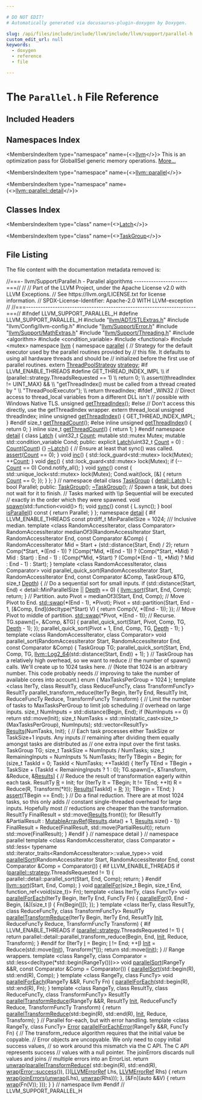 ```yaml
---

# DO NOT EDIT!
# Automatically generated via docusaurus-plugin-doxygen by Doxygen.

slug: /api/files/include/include/llvm/include/llvm/support/parallel-h
custom_edit_url: null
keywords:
  - doxygen
  - reference
  - file

---
```





# The `Parallel.h` File Reference

<DoxygenPage pluginConfig={pluginConfig}>



## Included Headers

<IncludesList>
<IncludesListItem
  filePath="llvm/ADT/STLExtras.h"
  permalink="/docs/api/files/include/include/llvm/include/llvm/adt/stlextras-h"
  isLocal="true" />
<IncludesListItem
  filePath="llvm/Config/llvm-config.h"
  permalink=""
  isLocal="true" />
<IncludesListItem
  filePath="llvm/Support/Error.h"
  permalink="/docs/api/files/include/include/llvm/include/llvm/support/error-h"
  isLocal="true" />
<IncludesListItem
  filePath="llvm/Support/MathExtras.h"
  permalink="/docs/api/files/include/include/llvm/include/llvm/support/mathextras-h"
  isLocal="true" />
<IncludesListItem
  filePath="llvm/Support/Threading.h"
  permalink="/docs/api/files/include/include/llvm/include/llvm/support/threading-h"
  isLocal="true" />
<IncludesListItem
  filePath="algorithm"
  permalink=""
  isLocal="false" />
<IncludesListItem
  filePath="condition_variable"
  permalink=""
  isLocal="false" />
<IncludesListItem
  filePath="functional"
  permalink=""
  isLocal="false" />
<IncludesListItem
  filePath="mutex"
  permalink=""
  isLocal="false" />
</IncludesList>

## Namespaces Index

<MembersIndex>

<MembersIndexItem
  type="namespace"
  name={<><a href="/docs/api/namespaces/llvm">llvm</a></>}>
This is an optimization pass for GlobalISel generic memory operations. <a href="/docs/api/namespaces/llvm/#details">More...</a>
</MembersIndexItem>

<MembersIndexItem
  type="namespace"
  name={<><a href="/docs/api/namespaces/llvm/parallel">llvm::parallel</a></>}>
</MembersIndexItem>

<MembersIndexItem
  type="namespace"
  name={<><a href="/docs/api/namespaces/llvm/parallel/detail">llvm::parallel::detail</a></>}>
</MembersIndexItem>

</MembersIndex>

## Classes Index

<MembersIndex>

<MembersIndexItem
  type="class"
  name={<><a href="/docs/api/classes/llvm/parallel/detail/latch">Latch</a></>}>
</MembersIndexItem>

<MembersIndexItem
  type="class"
  name={<><a href="/docs/api/classes/llvm/parallel/taskgroup">TaskGroup</a></>}>
</MembersIndexItem>

</MembersIndex>


## File Listing

The file content with the documentation metadata removed is:

<ProgramListing>

<Link id="l00001" /><CodeLine lineNumber="1"><Highlight kind="comment">//===- llvm/Support/Parallel.h - Parallel algorithms ----------------------===//</Highlight><Highlight kind="normal"></Highlight></CodeLine>
<Link id="l00002" /><CodeLine lineNumber="2"><Highlight kind="normal"></Highlight><Highlight kind="comment">//</Highlight><Highlight kind="normal"></Highlight></CodeLine>
<Link id="l00003" /><CodeLine lineNumber="3"><Highlight kind="normal"></Highlight><Highlight kind="comment">// Part of the LLVM Project, under the Apache License v2.0 with LLVM Exceptions.</Highlight><Highlight kind="normal"></Highlight></CodeLine>
<Link id="l00004" /><CodeLine lineNumber="4"><Highlight kind="normal"></Highlight><Highlight kind="comment">// See https://llvm.org/LICENSE.txt for license information.</Highlight><Highlight kind="normal"></Highlight></CodeLine>
<Link id="l00005" /><CodeLine lineNumber="5"><Highlight kind="normal"></Highlight><Highlight kind="comment">// SPDX-License-Identifier: Apache-2.0 WITH LLVM-exception</Highlight><Highlight kind="normal"></Highlight></CodeLine>
<Link id="l00006" /><CodeLine lineNumber="6"><Highlight kind="normal"></Highlight><Highlight kind="comment">//</Highlight><Highlight kind="normal"></Highlight></CodeLine>
<Link id="l00007" /><CodeLine lineNumber="7"><Highlight kind="normal"></Highlight><Highlight kind="comment">//===----------------------------------------------------------------------===//</Highlight><Highlight kind="normal"></Highlight></CodeLine>
<Link id="l00008" /><CodeLine lineNumber="8"><Highlight kind="normal"></Highlight></CodeLine>
<Link id="l00009" /><CodeLine lineNumber="9"><Highlight kind="normal"></Highlight><Highlight kind="preprocessor">#ifndef LLVM&#95;SUPPORT&#95;PARALLEL&#95;H</Highlight><Highlight kind="normal"></Highlight></CodeLine>
<Link id="l00010" /><CodeLine lineNumber="10"><Highlight kind="normal"></Highlight><Highlight kind="preprocessor">#define LLVM&#95;SUPPORT&#95;PARALLEL&#95;H</Highlight><Highlight kind="normal"></Highlight></CodeLine>
<Link id="l00011" /><CodeLine lineNumber="11"><Highlight kind="normal"></Highlight></CodeLine>
<Link id="l00012" /><CodeLine lineNumber="12"><Highlight kind="normal"></Highlight><Highlight kind="preprocessor">#include &quot;<a href="/docs/api/files/include/include/llvm/include/llvm/adt/stlextras-h">llvm/ADT/STLExtras.h</a>&quot;</Highlight><Highlight kind="normal"></Highlight></CodeLine>
<Link id="l00013" /><CodeLine lineNumber="13"><Highlight kind="normal"></Highlight><Highlight kind="preprocessor">#include &quot;llvm/Config/llvm-config.h&quot;</Highlight><Highlight kind="normal"></Highlight></CodeLine>
<Link id="l00014" /><CodeLine lineNumber="14"><Highlight kind="normal"></Highlight><Highlight kind="preprocessor">#include &quot;<a href="/docs/api/files/include/include/llvm/include/llvm/support/error-h">llvm/Support/Error.h</a>&quot;</Highlight><Highlight kind="normal"></Highlight></CodeLine>
<Link id="l00015" /><CodeLine lineNumber="15"><Highlight kind="normal"></Highlight><Highlight kind="preprocessor">#include &quot;<a href="/docs/api/files/include/include/llvm/include/llvm/support/mathextras-h">llvm/Support/MathExtras.h</a>&quot;</Highlight><Highlight kind="normal"></Highlight></CodeLine>
<Link id="l00016" /><CodeLine lineNumber="16"><Highlight kind="normal"></Highlight><Highlight kind="preprocessor">#include &quot;<a href="/docs/api/files/include/include/llvm/include/llvm/support/threading-h">llvm/Support/Threading.h</a>&quot;</Highlight><Highlight kind="normal"></Highlight></CodeLine>
<Link id="l00017" /><CodeLine lineNumber="17"><Highlight kind="normal"></Highlight></CodeLine>
<Link id="l00018" /><CodeLine lineNumber="18"><Highlight kind="normal"></Highlight><Highlight kind="preprocessor">#include &lt;algorithm&gt;</Highlight><Highlight kind="normal"></Highlight></CodeLine>
<Link id="l00019" /><CodeLine lineNumber="19"><Highlight kind="normal"></Highlight><Highlight kind="preprocessor">#include &lt;condition&#95;variable&gt;</Highlight><Highlight kind="normal"></Highlight></CodeLine>
<Link id="l00020" /><CodeLine lineNumber="20"><Highlight kind="normal"></Highlight><Highlight kind="preprocessor">#include &lt;functional&gt;</Highlight><Highlight kind="normal"></Highlight></CodeLine>
<Link id="l00021" /><CodeLine lineNumber="21"><Highlight kind="normal"></Highlight><Highlight kind="preprocessor">#include &lt;mutex&gt;</Highlight><Highlight kind="normal"></Highlight></CodeLine>
<Link id="l00022" /><CodeLine lineNumber="22"><Highlight kind="normal"></Highlight></CodeLine>
<Link id="l00023" /><CodeLine lineNumber="23"><Highlight kind="normal"></Highlight><Highlight kind="keyword">namespace </Highlight><Highlight kind="normal"><a href="/docs/api/namespaces/llvm">llvm</a> &#123;</Highlight></CodeLine>
<Link id="l00024" /><CodeLine lineNumber="24"><Highlight kind="normal"></Highlight></CodeLine>
<Link id="l00025" /><CodeLine lineNumber="25" lineLink="/docs/api/namespaces/llvm/parallel"><Highlight kind="normal"></Highlight><Highlight kind="keyword">namespace </Highlight><Highlight kind="normal"><a href="/docs/api/namespaces/llvm/dwarf-linker/parallel">parallel</a> &#123;</Highlight></CodeLine>
<Link id="l00026" /><CodeLine lineNumber="26"><Highlight kind="normal"></Highlight></CodeLine>
<Link id="l00027" /><CodeLine lineNumber="27"><Highlight kind="normal"></Highlight><Highlight kind="comment">// Strategy for the default executor used by the parallel routines provided by</Highlight><Highlight kind="normal"></Highlight></CodeLine>
<Link id="l00028" /><CodeLine lineNumber="28"><Highlight kind="normal"></Highlight><Highlight kind="comment">// this file. It defaults to using all hardware threads and should be</Highlight><Highlight kind="normal"></Highlight></CodeLine>
<Link id="l00029" /><CodeLine lineNumber="29"><Highlight kind="normal"></Highlight><Highlight kind="comment">// initialized before the first use of parallel routines.</Highlight><Highlight kind="normal"></Highlight></CodeLine>
<Link id="l00030" /><CodeLine lineNumber="30"><Highlight kind="normal"></Highlight><Highlight kind="keyword">extern</Highlight><Highlight kind="normal"> <a href="/docs/api/classes/llvm/threadpoolstrategy">ThreadPoolStrategy</a> <a href="/docs/api/namespaces/llvm/parallel/#a68f04a4e2c26fa6b9cd7517dced50729">strategy</a>;</Highlight></CodeLine>
<Link id="l00031" /><CodeLine lineNumber="31"><Highlight kind="normal"></Highlight></CodeLine>
<Link id="l00032" /><CodeLine lineNumber="32"><Highlight kind="normal"></Highlight><Highlight kind="preprocessor">#if LLVM&#95;ENABLE&#95;THREADS</Highlight><Highlight kind="normal"></Highlight></CodeLine>
<Link id="l00033" /><CodeLine lineNumber="33"><Highlight kind="normal"></Highlight><Highlight kind="preprocessor">#define GET&#95;THREAD&#95;INDEX&#95;IMPL                                                  \\</Highlight></CodeLine>
<Link id="l00034" /><CodeLine lineNumber="34"><Highlight kind="preprocessor">  if (parallel::strategy.ThreadsRequested == 1)                                \\</Highlight></CodeLine>
<Link id="l00035" /><CodeLine lineNumber="35"><Highlight kind="preprocessor">    return 0;                                                                  \\</Highlight></CodeLine>
<Link id="l00036" /><CodeLine lineNumber="36"><Highlight kind="preprocessor">  assert((threadIndex != UINT&#95;MAX) &amp;&amp;                                          \\</Highlight></CodeLine>
<Link id="l00037" /><CodeLine lineNumber="37"><Highlight kind="preprocessor">         &quot;getThreadIndex() must be called from a thread created by &quot;           \\</Highlight></CodeLine>
<Link id="l00038" /><CodeLine lineNumber="38"><Highlight kind="preprocessor">         &quot;ThreadPoolExecutor&quot;);                                                \\</Highlight></CodeLine>
<Link id="l00039" /><CodeLine lineNumber="39"><Highlight kind="preprocessor">  return threadIndex;</Highlight><Highlight kind="normal"></Highlight></CodeLine>
<Link id="l00040" /><CodeLine lineNumber="40"><Highlight kind="normal"></Highlight></CodeLine>
<Link id="l00041" /><CodeLine lineNumber="41"><Highlight kind="normal"></Highlight><Highlight kind="preprocessor">#ifdef &#95;WIN32</Highlight><Highlight kind="normal"></Highlight></CodeLine>
<Link id="l00042" /><CodeLine lineNumber="42"><Highlight kind="normal"></Highlight><Highlight kind="comment">// Direct access to thread&#95;local variables from a different DLL isn&#39;t</Highlight><Highlight kind="normal"></Highlight></CodeLine>
<Link id="l00043" /><CodeLine lineNumber="43"><Highlight kind="normal"></Highlight><Highlight kind="comment">// possible with Windows Native TLS.</Highlight><Highlight kind="normal"></Highlight></CodeLine>
<Link id="l00044" /><CodeLine lineNumber="44"><Highlight kind="normal"></Highlight><Highlight kind="keywordtype">unsigned</Highlight><Highlight kind="normal"> <a href="/docs/api/namespaces/llvm/parallel/#a83352bd1dc4147ad0f85ff0fefa57ac3">getThreadIndex</a>();</Highlight></CodeLine>
<Link id="l00045" /><CodeLine lineNumber="45"><Highlight kind="normal"></Highlight><Highlight kind="preprocessor">#else</Highlight><Highlight kind="normal"></Highlight></CodeLine>
<Link id="l00046" /><CodeLine lineNumber="46"><Highlight kind="normal"></Highlight><Highlight kind="comment">// Don&#39;t access this directly, use the getThreadIndex wrapper.</Highlight><Highlight kind="normal"></Highlight></CodeLine>
<Link id="l00047" /><CodeLine lineNumber="47"><Highlight kind="normal"></Highlight><Highlight kind="keyword">extern</Highlight><Highlight kind="normal"> </Highlight><Highlight kind="keyword">thread&#95;local</Highlight><Highlight kind="normal"> </Highlight><Highlight kind="keywordtype">unsigned</Highlight><Highlight kind="normal"> threadIndex;</Highlight></CodeLine>
<Link id="l00048" /><CodeLine lineNumber="48"><Highlight kind="normal"></Highlight></CodeLine>
<Link id="l00049" /><CodeLine lineNumber="49"><Highlight kind="normal"></Highlight><Highlight kind="keyword">inline</Highlight><Highlight kind="normal"> </Highlight><Highlight kind="keywordtype">unsigned</Highlight><Highlight kind="normal"> <a href="/docs/api/namespaces/llvm/parallel/#a83352bd1dc4147ad0f85ff0fefa57ac3">getThreadIndex</a>() &#123; GET&#95;THREAD&#95;INDEX&#95;IMPL; &#125;</Highlight></CodeLine>
<Link id="l00050" /><CodeLine lineNumber="50"><Highlight kind="normal"></Highlight><Highlight kind="preprocessor">#endif</Highlight><Highlight kind="normal"></Highlight></CodeLine>
<Link id="l00051" /><CodeLine lineNumber="51"><Highlight kind="normal"></Highlight></CodeLine>
<Link id="l00052" /><CodeLine lineNumber="52"><Highlight kind="normal"></Highlight><Highlight kind="keywordtype">size&#95;t</Highlight><Highlight kind="normal"> <a href="/docs/api/namespaces/llvm/parallel/#ac537a7c295510dfb54a3260e057c5c91">getThreadCount</a>();</Highlight></CodeLine>
<Link id="l00053" /><CodeLine lineNumber="53"><Highlight kind="normal"></Highlight><Highlight kind="preprocessor">#else</Highlight><Highlight kind="normal"></Highlight></CodeLine>
<Link id="l00054" /><CodeLine lineNumber="54" lineLink="/docs/api/namespaces/llvm/parallel/#a83352bd1dc4147ad0f85ff0fefa57ac3"><Highlight kind="normal"></Highlight><Highlight kind="keyword">inline</Highlight><Highlight kind="normal"> </Highlight><Highlight kind="keywordtype">unsigned</Highlight><Highlight kind="normal"> <a href="/docs/api/namespaces/llvm/parallel/#a83352bd1dc4147ad0f85ff0fefa57ac3">getThreadIndex</a>() &#123; </Highlight><Highlight kind="keywordflow">return</Highlight><Highlight kind="normal"> 0; &#125;</Highlight></CodeLine>
<Link id="l00055" /><CodeLine lineNumber="55" lineLink="/docs/api/namespaces/llvm/parallel/#ac537a7c295510dfb54a3260e057c5c91"><Highlight kind="normal"></Highlight><Highlight kind="keyword">inline</Highlight><Highlight kind="normal"> </Highlight><Highlight kind="keywordtype">size&#95;t</Highlight><Highlight kind="normal"> <a href="/docs/api/namespaces/llvm/parallel/#ac537a7c295510dfb54a3260e057c5c91">getThreadCount</a>() &#123; </Highlight><Highlight kind="keywordflow">return</Highlight><Highlight kind="normal"> 1; &#125;</Highlight></CodeLine>
<Link id="l00056" /><CodeLine lineNumber="56"><Highlight kind="normal"></Highlight><Highlight kind="preprocessor">#endif</Highlight><Highlight kind="normal"></Highlight></CodeLine>
<Link id="l00057" /><CodeLine lineNumber="57"><Highlight kind="normal"></Highlight></CodeLine>
<Link id="l00058" /><CodeLine lineNumber="58" lineLink="/docs/api/namespaces/llvm/parallel/detail"><Highlight kind="normal"></Highlight><Highlight kind="keyword">namespace </Highlight><Highlight kind="normal"><a href="/docs/api/namespaces/detail">detail</a> &#123;</Highlight></CodeLine>
<Link id="l00059" /><CodeLine lineNumber="59" lineLink="/docs/api/classes/llvm/parallel/detail/latch"><Highlight kind="normal"></Highlight><Highlight kind="keyword">class </Highlight><Highlight kind="normal"><a href="/docs/api/classes/llvm/parallel/detail/latch/#ac769fe443c4404d24a066c05f7502a6f">Latch</a> &#123;</Highlight></CodeLine>
<Link id="l00060" /><CodeLine lineNumber="60"><Highlight kind="normal">  uint32&#95;t <a href="/docs/api/namespaces/llvm/#a845e08be4b0320d66901a66b0c0e9509">Count</a>;</Highlight></CodeLine>
<Link id="l00061" /><CodeLine lineNumber="61"><Highlight kind="normal">  </Highlight><Highlight kind="keyword">mutable</Highlight><Highlight kind="normal"> std::mutex Mutex;</Highlight></CodeLine>
<Link id="l00062" /><CodeLine lineNumber="62"><Highlight kind="normal">  </Highlight><Highlight kind="keyword">mutable</Highlight><Highlight kind="normal"> std::condition&#95;variable Cond;</Highlight></CodeLine>
<Link id="l00063" /><CodeLine lineNumber="63"><Highlight kind="normal"></Highlight></CodeLine>
<Link id="l00064" /><CodeLine lineNumber="64"><Highlight kind="normal"></Highlight><Highlight kind="keyword">public</Highlight><Highlight kind="normal">:</Highlight></CodeLine>
<Link id="l00065" /><CodeLine lineNumber="65" lineLink="/docs/api/classes/llvm/parallel/detail/latch/#ac769fe443c4404d24a066c05f7502a6f"><Highlight kind="normal">  </Highlight><Highlight kind="keyword">explicit</Highlight><Highlight kind="normal"> <a href="/docs/api/classes/llvm/parallel/detail/latch/#ac769fe443c4404d24a066c05f7502a6f">Latch</a>(uint32&#95;t <a href="/docs/api/namespaces/llvm/#a845e08be4b0320d66901a66b0c0e9509">Count</a> = 0) : <a href="/docs/api/namespaces/llvm/#a845e08be4b0320d66901a66b0c0e9509">Count</a>(<a href="/docs/api/namespaces/llvm/#a845e08be4b0320d66901a66b0c0e9509">Count</a>) &#123;&#125;</Highlight></CodeLine>
<Link id="l00066" /><CodeLine lineNumber="66" lineLink="/docs/api/classes/llvm/parallel/detail/latch/#af82dab2b9f2c2f3832a1145eca23e538"><Highlight kind="normal">  <a href="/docs/api/classes/llvm/parallel/detail/latch/#af82dab2b9f2c2f3832a1145eca23e538">~Latch</a>() &#123;</Highlight></CodeLine>
<Link id="l00067" /><CodeLine lineNumber="67"><Highlight kind="normal">    </Highlight><Highlight kind="comment">// Ensure at least that sync() was called.</Highlight><Highlight kind="normal"></Highlight></CodeLine>
<Link id="l00068" /><CodeLine lineNumber="68"><Highlight kind="normal">    <a href="/docs/api/files/lib/lib/target/lib/target/amdgpu/silowercontrolflow-cpp/#a4868c5d81c5ccc98c47aeab6244346a0">assert</a>(<a href="/docs/api/namespaces/llvm/#a845e08be4b0320d66901a66b0c0e9509">Count</a> == 0);</Highlight></CodeLine>
<Link id="l00069" /><CodeLine lineNumber="69"><Highlight kind="normal">  &#125;</Highlight></CodeLine>
<Link id="l00070" /><CodeLine lineNumber="70"><Highlight kind="normal"></Highlight></CodeLine>
<Link id="l00071" /><CodeLine lineNumber="71" lineLink="/docs/api/classes/llvm/parallel/detail/latch/#a2fb008c098b94010fa3c9be3451a78ae"><Highlight kind="normal">  </Highlight><Highlight kind="keywordtype">void</Highlight><Highlight kind="normal"> <a href="/docs/api/classes/llvm/parallel/detail/latch/#a2fb008c098b94010fa3c9be3451a78ae">inc</a>() &#123;</Highlight></CodeLine>
<Link id="l00072" /><CodeLine lineNumber="72"><Highlight kind="normal">    std::lock&#95;guard&lt;std::mutex&gt; lock(Mutex);</Highlight></CodeLine>
<Link id="l00073" /><CodeLine lineNumber="73"><Highlight kind="normal">    ++<a href="/docs/api/namespaces/llvm/#a845e08be4b0320d66901a66b0c0e9509">Count</a>;</Highlight></CodeLine>
<Link id="l00074" /><CodeLine lineNumber="74"><Highlight kind="normal">  &#125;</Highlight></CodeLine>
<Link id="l00075" /><CodeLine lineNumber="75"><Highlight kind="normal"></Highlight></CodeLine>
<Link id="l00076" /><CodeLine lineNumber="76" lineLink="/docs/api/classes/llvm/parallel/detail/latch/#a42c9b265ca687112598ede94eb30b065"><Highlight kind="normal">  </Highlight><Highlight kind="keywordtype">void</Highlight><Highlight kind="normal"> <a href="/docs/api/classes/llvm/parallel/detail/latch/#a42c9b265ca687112598ede94eb30b065">dec</a>() &#123;</Highlight></CodeLine>
<Link id="l00077" /><CodeLine lineNumber="77"><Highlight kind="normal">    std::lock&#95;guard&lt;std::mutex&gt; lock(Mutex);</Highlight></CodeLine>
<Link id="l00078" /><CodeLine lineNumber="78"><Highlight kind="normal">    </Highlight><Highlight kind="keywordflow">if</Highlight><Highlight kind="normal"> (--<a href="/docs/api/namespaces/llvm/#a845e08be4b0320d66901a66b0c0e9509">Count</a> == 0)</Highlight></CodeLine>
<Link id="l00079" /><CodeLine lineNumber="79"><Highlight kind="normal">      Cond.notify&#95;all();</Highlight></CodeLine>
<Link id="l00080" /><CodeLine lineNumber="80"><Highlight kind="normal">  &#125;</Highlight></CodeLine>
<Link id="l00081" /><CodeLine lineNumber="81"><Highlight kind="normal"></Highlight></CodeLine>
<Link id="l00082" /><CodeLine lineNumber="82" lineLink="/docs/api/classes/llvm/parallel/detail/latch/#a4b46ab395978d81f0a792302e1dfc8f1"><Highlight kind="normal">  </Highlight><Highlight kind="keywordtype">void</Highlight><Highlight kind="normal"> <a href="/docs/api/classes/llvm/parallel/detail/latch/#a4b46ab395978d81f0a792302e1dfc8f1">sync</a>()</Highlight><Highlight kind="keyword"> const </Highlight><Highlight kind="normal">&#123;</Highlight></CodeLine>
<Link id="l00083" /><CodeLine lineNumber="83"><Highlight kind="normal">    std::unique&#95;lock&lt;std::mutex&gt; lock(Mutex);</Highlight></CodeLine>
<Link id="l00084" /><CodeLine lineNumber="84"><Highlight kind="normal">    Cond.wait(lock, &#91;&amp;&#93; &#123; </Highlight><Highlight kind="keywordflow">return</Highlight><Highlight kind="normal"> <a href="/docs/api/namespaces/llvm/#a845e08be4b0320d66901a66b0c0e9509">Count</a> == 0; &#125;);</Highlight></CodeLine>
<Link id="l00085" /><CodeLine lineNumber="85"><Highlight kind="normal">  &#125;</Highlight></CodeLine>
<Link id="l00086" /><CodeLine lineNumber="86"><Highlight kind="normal">&#125;;</Highlight></CodeLine>
<Link id="l00087" /><CodeLine lineNumber="87"><Highlight kind="normal">&#125; </Highlight><Highlight kind="comment">// namespace detail</Highlight><Highlight kind="normal"></Highlight></CodeLine>
<Link id="l00088" /><CodeLine lineNumber="88"><Highlight kind="normal"></Highlight></CodeLine>
<Link id="l00089" /><CodeLine lineNumber="89" lineLink="/docs/api/classes/llvm/parallel/taskgroup"><Highlight kind="normal"></Highlight><Highlight kind="keyword">class </Highlight><Highlight kind="normal"><a href="/docs/api/classes/llvm/parallel/taskgroup/#a383436e232e602a67d0f17c76a97057e">TaskGroup</a> &#123;</Highlight></CodeLine>
<Link id="l00090" /><CodeLine lineNumber="90"><Highlight kind="normal">  <a href="/docs/api/classes/llvm/parallel/detail/latch">detail::Latch</a> L;</Highlight></CodeLine>
<Link id="l00091" /><CodeLine lineNumber="91"><Highlight kind="normal">  </Highlight><Highlight kind="keywordtype">bool</Highlight><Highlight kind="normal"> Parallel;</Highlight></CodeLine>
<Link id="l00092" /><CodeLine lineNumber="92"><Highlight kind="normal"></Highlight></CodeLine>
<Link id="l00093" /><CodeLine lineNumber="93"><Highlight kind="normal"></Highlight><Highlight kind="keyword">public</Highlight><Highlight kind="normal">:</Highlight></CodeLine>
<Link id="l00094" /><CodeLine lineNumber="94"><Highlight kind="normal">  <a href="/docs/api/classes/llvm/parallel/taskgroup/#a383436e232e602a67d0f17c76a97057e">TaskGroup</a>();</Highlight></CodeLine>
<Link id="l00095" /><CodeLine lineNumber="95"><Highlight kind="normal">  <a href="/docs/api/classes/llvm/parallel/taskgroup/#a1fcdb4a971f8751ed7e3ea6150fdd0fb">~TaskGroup</a>();</Highlight></CodeLine>
<Link id="l00096" /><CodeLine lineNumber="96"><Highlight kind="normal"></Highlight></CodeLine>
<Link id="l00097" /><CodeLine lineNumber="97"><Highlight kind="normal">  </Highlight><Highlight kind="comment">// Spawn a task, but does not wait for it to finish.</Highlight><Highlight kind="normal"></Highlight></CodeLine>
<Link id="l00098" /><CodeLine lineNumber="98"><Highlight kind="normal">  </Highlight><Highlight kind="comment">// Tasks marked with \\p Sequential will be executed</Highlight><Highlight kind="normal"></Highlight></CodeLine>
<Link id="l00099" /><CodeLine lineNumber="99"><Highlight kind="normal">  </Highlight><Highlight kind="comment">// exactly in the order which they were spawned.</Highlight><Highlight kind="normal"></Highlight></CodeLine>
<Link id="l00100" /><CodeLine lineNumber="100"><Highlight kind="normal">  </Highlight><Highlight kind="keywordtype">void</Highlight><Highlight kind="normal"> <a href="/docs/api/classes/llvm/parallel/taskgroup/#a5f936d7e589b0615fccac0a4c0cb8d97">spawn</a>(std::function&lt;</Highlight><Highlight kind="keywordtype">void</Highlight><Highlight kind="normal">()&gt; f);</Highlight></CodeLine>
<Link id="l00101" /><CodeLine lineNumber="101"><Highlight kind="normal"></Highlight></CodeLine>
<Link id="l00102" /><CodeLine lineNumber="102" lineLink="/docs/api/classes/llvm/parallel/taskgroup/#a18480d77fc6939382cda718bb765e73c"><Highlight kind="normal">  </Highlight><Highlight kind="keywordtype">void</Highlight><Highlight kind="normal"> <a href="/docs/api/classes/llvm/parallel/taskgroup/#a18480d77fc6939382cda718bb765e73c">sync</a>()</Highlight><Highlight kind="keyword"> const </Highlight><Highlight kind="normal">&#123; L.sync(); &#125;</Highlight></CodeLine>
<Link id="l00103" /><CodeLine lineNumber="103"><Highlight kind="normal"></Highlight></CodeLine>
<Link id="l00104" /><CodeLine lineNumber="104" lineLink="/docs/api/classes/llvm/parallel/taskgroup/#a73d6cfbb62c4f5841a20e4586ba692fc"><Highlight kind="normal">  </Highlight><Highlight kind="keywordtype">bool</Highlight><Highlight kind="normal"> <a href="/docs/api/classes/llvm/parallel/taskgroup/#a73d6cfbb62c4f5841a20e4586ba692fc">isParallel</a>()</Highlight><Highlight kind="keyword"> const </Highlight><Highlight kind="normal">&#123; </Highlight><Highlight kind="keywordflow">return</Highlight><Highlight kind="normal"> Parallel; &#125;</Highlight></CodeLine>
<Link id="l00105" /><CodeLine lineNumber="105"><Highlight kind="normal">&#125;;</Highlight></CodeLine>
<Link id="l00106" /><CodeLine lineNumber="106"><Highlight kind="normal"></Highlight></CodeLine>
<Link id="l00107" /><CodeLine lineNumber="107"><Highlight kind="normal"></Highlight><Highlight kind="keyword">namespace </Highlight><Highlight kind="normal"><a href="/docs/api/namespaces/detail">detail</a> &#123;</Highlight></CodeLine>
<Link id="l00108" /><CodeLine lineNumber="108"><Highlight kind="normal"></Highlight></CodeLine>
<Link id="l00109" /><CodeLine lineNumber="109"><Highlight kind="normal"></Highlight><Highlight kind="preprocessor">#if LLVM&#95;ENABLE&#95;THREADS</Highlight><Highlight kind="normal"></Highlight></CodeLine>
<Link id="l00110" /><CodeLine lineNumber="110"><Highlight kind="normal"></Highlight><Highlight kind="keyword">const</Highlight><Highlight kind="normal"> ptrdiff&#95;t MinParallelSize = 1024;</Highlight></CodeLine>
<Link id="l00111" /><CodeLine lineNumber="111"><Highlight kind="normal"></Highlight><Highlight kind="comment"></Highlight></CodeLine>
<Link id="l00112" /><CodeLine lineNumber="112"><Highlight kind="comment">/// Inclusive median.</Highlight><Highlight kind="normal"></Highlight></CodeLine>
<Link id="l00113" /><CodeLine lineNumber="113"><Highlight kind="normal"></Highlight><Highlight kind="keyword">template</Highlight><Highlight kind="normal"> &lt;</Highlight><Highlight kind="keyword">class</Highlight><Highlight kind="normal"> RandomAccessIterator, </Highlight><Highlight kind="keyword">class</Highlight><Highlight kind="normal"> Comparator&gt;</Highlight></CodeLine>
<Link id="l00114" /><CodeLine lineNumber="114"><Highlight kind="normal">RandomAccessIterator medianOf3(RandomAccessIterator Start,</Highlight></CodeLine>
<Link id="l00115" /><CodeLine lineNumber="115"><Highlight kind="normal">                               RandomAccessIterator End,</Highlight></CodeLine>
<Link id="l00116" /><CodeLine lineNumber="116"><Highlight kind="normal">                               </Highlight><Highlight kind="keyword">const</Highlight><Highlight kind="normal"> Comparator &amp;Comp) &#123;</Highlight></CodeLine>
<Link id="l00117" /><CodeLine lineNumber="117"><Highlight kind="normal">  RandomAccessIterator Mid = Start + (std::distance(Start, End) / 2);</Highlight></CodeLine>
<Link id="l00118" /><CodeLine lineNumber="118"><Highlight kind="normal">  </Highlight><Highlight kind="keywordflow">return</Highlight><Highlight kind="normal"> Comp(&#42;Start, &#42;(End - 1))</Highlight></CodeLine>
<Link id="l00119" /><CodeLine lineNumber="119"><Highlight kind="normal">             ? (Comp(&#42;Mid, &#42;(End - 1)) ? (Comp(&#42;Start, &#42;Mid) ? Mid : Start)</Highlight></CodeLine>
<Link id="l00120" /><CodeLine lineNumber="120"><Highlight kind="normal">                                       : End - 1)</Highlight></CodeLine>
<Link id="l00121" /><CodeLine lineNumber="121"><Highlight kind="normal">             : (Comp(&#42;Mid, &#42;Start) ? (Comp(&#42;(End - 1), &#42;Mid) ? Mid : End - 1)</Highlight></CodeLine>
<Link id="l00122" /><CodeLine lineNumber="122"><Highlight kind="normal">                                   : Start);</Highlight></CodeLine>
<Link id="l00123" /><CodeLine lineNumber="123"><Highlight kind="normal">&#125;</Highlight></CodeLine>
<Link id="l00124" /><CodeLine lineNumber="124"><Highlight kind="normal"></Highlight></CodeLine>
<Link id="l00125" /><CodeLine lineNumber="125"><Highlight kind="normal"></Highlight><Highlight kind="keyword">template</Highlight><Highlight kind="normal"> &lt;</Highlight><Highlight kind="keyword">class</Highlight><Highlight kind="normal"> RandomAccessIterator, </Highlight><Highlight kind="keyword">class</Highlight><Highlight kind="normal"> Comparator&gt;</Highlight></CodeLine>
<Link id="l00126" /><CodeLine lineNumber="126"><Highlight kind="normal"></Highlight><Highlight kind="keywordtype">void</Highlight><Highlight kind="normal"> parallel&#95;quick&#95;sort(RandomAccessIterator Start, RandomAccessIterator End,</Highlight></CodeLine>
<Link id="l00127" /><CodeLine lineNumber="127"><Highlight kind="normal">                         </Highlight><Highlight kind="keyword">const</Highlight><Highlight kind="normal"> Comparator &amp;Comp, TaskGroup &amp;TG, </Highlight><Highlight kind="keywordtype">size&#95;t</Highlight><Highlight kind="normal"> <a href="/docs/api/namespaces/llvm/#a1eb5609345b906d024fbf9e4bc1adc06afe578efb7ca235af77fb0eef7edcf639">Depth</a>) &#123;</Highlight></CodeLine>
<Link id="l00128" /><CodeLine lineNumber="128"><Highlight kind="normal">  </Highlight><Highlight kind="comment">// Do a sequential sort for small inputs.</Highlight><Highlight kind="normal"></Highlight></CodeLine>
<Link id="l00129" /><CodeLine lineNumber="129"><Highlight kind="normal">  </Highlight><Highlight kind="keywordflow">if</Highlight><Highlight kind="normal"> (std::distance(Start, End) &lt; detail::MinParallelSize || <a href="/docs/api/namespaces/llvm/#a1eb5609345b906d024fbf9e4bc1adc06afe578efb7ca235af77fb0eef7edcf639">Depth</a> == 0) &#123;</Highlight></CodeLine>
<Link id="l00130" /><CodeLine lineNumber="130"><Highlight kind="normal">    <a href="/docs/api/namespaces/llvm/#a74cdbd1e4f731e7d7cd83461b8b1de0b">llvm::sort</a>(Start, End, Comp);</Highlight></CodeLine>
<Link id="l00131" /><CodeLine lineNumber="131"><Highlight kind="normal">    </Highlight><Highlight kind="keywordflow">return</Highlight><Highlight kind="normal">;</Highlight></CodeLine>
<Link id="l00132" /><CodeLine lineNumber="132"><Highlight kind="normal">  &#125;</Highlight></CodeLine>
<Link id="l00133" /><CodeLine lineNumber="133"><Highlight kind="normal"></Highlight></CodeLine>
<Link id="l00134" /><CodeLine lineNumber="134"><Highlight kind="normal">  </Highlight><Highlight kind="comment">// Partition.</Highlight><Highlight kind="normal"></Highlight></CodeLine>
<Link id="l00135" /><CodeLine lineNumber="135"><Highlight kind="normal">  </Highlight><Highlight kind="keyword">auto</Highlight><Highlight kind="normal"> Pivot = medianOf3(Start, End, Comp);</Highlight></CodeLine>
<Link id="l00136" /><CodeLine lineNumber="136"><Highlight kind="normal">  </Highlight><Highlight kind="comment">// Move Pivot to End.</Highlight><Highlight kind="normal"></Highlight></CodeLine>
<Link id="l00137" /><CodeLine lineNumber="137"><Highlight kind="normal">  <a href="/docs/api/namespaces/std/#ab8424022895aee3e366fb9a32f2883cb">std::swap</a>(&#42;(End - 1), &#42;Pivot);</Highlight></CodeLine>
<Link id="l00138" /><CodeLine lineNumber="138"><Highlight kind="normal">  Pivot = std::partition(Start, End - 1, &#91;&amp;Comp, End&#93;(</Highlight><Highlight kind="keyword">decltype</Highlight><Highlight kind="normal">(&#42;Start) V) &#123;</Highlight></CodeLine>
<Link id="l00139" /><CodeLine lineNumber="139"><Highlight kind="normal">    </Highlight><Highlight kind="keywordflow">return</Highlight><Highlight kind="normal"> Comp(V, &#42;(End - 1));</Highlight></CodeLine>
<Link id="l00140" /><CodeLine lineNumber="140"><Highlight kind="normal">  &#125;);</Highlight></CodeLine>
<Link id="l00141" /><CodeLine lineNumber="141"><Highlight kind="normal">  </Highlight><Highlight kind="comment">// Move Pivot to middle of partition.</Highlight><Highlight kind="normal"></Highlight></CodeLine>
<Link id="l00142" /><CodeLine lineNumber="142"><Highlight kind="normal">  <a href="/docs/api/namespaces/std/#ab8424022895aee3e366fb9a32f2883cb">std::swap</a>(&#42;Pivot, &#42;(End - 1));</Highlight></CodeLine>
<Link id="l00143" /><CodeLine lineNumber="143"><Highlight kind="normal"></Highlight></CodeLine>
<Link id="l00144" /><CodeLine lineNumber="144"><Highlight kind="normal">  </Highlight><Highlight kind="comment">// Recurse.</Highlight><Highlight kind="normal"></Highlight></CodeLine>
<Link id="l00145" /><CodeLine lineNumber="145"><Highlight kind="normal">  TG.spawn(&#91;=, &amp;Comp, &amp;TG&#93; &#123;</Highlight></CodeLine>
<Link id="l00146" /><CodeLine lineNumber="146"><Highlight kind="normal">    parallel&#95;quick&#95;sort(Start, Pivot, Comp, TG, <a href="/docs/api/namespaces/llvm/#a1eb5609345b906d024fbf9e4bc1adc06afe578efb7ca235af77fb0eef7edcf639">Depth</a> - 1);</Highlight></CodeLine>
<Link id="l00147" /><CodeLine lineNumber="147"><Highlight kind="normal">  &#125;);</Highlight></CodeLine>
<Link id="l00148" /><CodeLine lineNumber="148"><Highlight kind="normal">  parallel&#95;quick&#95;sort(Pivot + 1, End, Comp, TG, <a href="/docs/api/namespaces/llvm/#a1eb5609345b906d024fbf9e4bc1adc06afe578efb7ca235af77fb0eef7edcf639">Depth</a> - 1);</Highlight></CodeLine>
<Link id="l00149" /><CodeLine lineNumber="149"><Highlight kind="normal">&#125;</Highlight></CodeLine>
<Link id="l00150" /><CodeLine lineNumber="150"><Highlight kind="normal"></Highlight></CodeLine>
<Link id="l00151" /><CodeLine lineNumber="151"><Highlight kind="normal"></Highlight><Highlight kind="keyword">template</Highlight><Highlight kind="normal"> &lt;</Highlight><Highlight kind="keyword">class</Highlight><Highlight kind="normal"> RandomAccessIterator, </Highlight><Highlight kind="keyword">class</Highlight><Highlight kind="normal"> Comparator&gt;</Highlight></CodeLine>
<Link id="l00152" /><CodeLine lineNumber="152"><Highlight kind="normal"></Highlight><Highlight kind="keywordtype">void</Highlight><Highlight kind="normal"> parallel&#95;sort(RandomAccessIterator Start, RandomAccessIterator End,</Highlight></CodeLine>
<Link id="l00153" /><CodeLine lineNumber="153"><Highlight kind="normal">                   </Highlight><Highlight kind="keyword">const</Highlight><Highlight kind="normal"> Comparator &amp;Comp) &#123;</Highlight></CodeLine>
<Link id="l00154" /><CodeLine lineNumber="154"><Highlight kind="normal">  TaskGroup TG;</Highlight></CodeLine>
<Link id="l00155" /><CodeLine lineNumber="155"><Highlight kind="normal">  parallel&#95;quick&#95;sort(Start, End, Comp, TG,</Highlight></CodeLine>
<Link id="l00156" /><CodeLine lineNumber="156"><Highlight kind="normal">                      <a href="/docs/api/namespaces/llvm/#a4f42ed6fd2569fa43f03814a17f9d94a">llvm::Log2&#95;64</a>(std::distance(Start, End)) + 1);</Highlight></CodeLine>
<Link id="l00157" /><CodeLine lineNumber="157"><Highlight kind="normal">&#125;</Highlight></CodeLine>
<Link id="l00158" /><CodeLine lineNumber="158"><Highlight kind="normal"></Highlight></CodeLine>
<Link id="l00159" /><CodeLine lineNumber="159"><Highlight kind="normal"></Highlight><Highlight kind="comment">// TaskGroup has a relatively high overhead, so we want to reduce</Highlight><Highlight kind="normal"></Highlight></CodeLine>
<Link id="l00160" /><CodeLine lineNumber="160"><Highlight kind="normal"></Highlight><Highlight kind="comment">// the number of spawn() calls. We&#39;ll create up to 1024 tasks here.</Highlight><Highlight kind="normal"></Highlight></CodeLine>
<Link id="l00161" /><CodeLine lineNumber="161"><Highlight kind="normal"></Highlight><Highlight kind="comment">// (Note that 1024 is an arbitrary number. This code probably needs</Highlight><Highlight kind="normal"></Highlight></CodeLine>
<Link id="l00162" /><CodeLine lineNumber="162"><Highlight kind="normal"></Highlight><Highlight kind="comment">// improving to take the number of available cores into account.)</Highlight><Highlight kind="normal"></Highlight></CodeLine>
<Link id="l00163" /><CodeLine lineNumber="163"><Highlight kind="normal"></Highlight><Highlight kind="keyword">enum</Highlight><Highlight kind="normal"> &#123; MaxTasksPerGroup = 1024 &#125;;</Highlight></CodeLine>
<Link id="l00164" /><CodeLine lineNumber="164"><Highlight kind="normal"></Highlight></CodeLine>
<Link id="l00165" /><CodeLine lineNumber="165"><Highlight kind="normal"></Highlight><Highlight kind="keyword">template</Highlight><Highlight kind="normal"> &lt;</Highlight><Highlight kind="keyword">class </Highlight><Highlight kind="normal">IterTy, </Highlight><Highlight kind="keyword">class </Highlight><Highlight kind="normal">ResultTy, </Highlight><Highlight kind="keyword">class </Highlight><Highlight kind="normal">ReduceFuncTy,</Highlight></CodeLine>
<Link id="l00166" /><CodeLine lineNumber="166"><Highlight kind="normal">          </Highlight><Highlight kind="keyword">class </Highlight><Highlight kind="normal">TransformFuncTy&gt;</Highlight></CodeLine>
<Link id="l00167" /><CodeLine lineNumber="167"><Highlight kind="normal">ResultTy parallel&#95;transform&#95;reduce(IterTy Begin, IterTy End, ResultTy Init,</Highlight></CodeLine>
<Link id="l00168" /><CodeLine lineNumber="168"><Highlight kind="normal">                                   ReduceFuncTy Reduce,</Highlight></CodeLine>
<Link id="l00169" /><CodeLine lineNumber="169"><Highlight kind="normal">                                   TransformFuncTy Transform) &#123;</Highlight></CodeLine>
<Link id="l00170" /><CodeLine lineNumber="170"><Highlight kind="normal">  </Highlight><Highlight kind="comment">// Limit the number of tasks to MaxTasksPerGroup to limit job scheduling</Highlight><Highlight kind="normal"></Highlight></CodeLine>
<Link id="l00171" /><CodeLine lineNumber="171"><Highlight kind="normal">  </Highlight><Highlight kind="comment">// overhead on large inputs.</Highlight><Highlight kind="normal"></Highlight></CodeLine>
<Link id="l00172" /><CodeLine lineNumber="172"><Highlight kind="normal">  </Highlight><Highlight kind="keywordtype">size&#95;t</Highlight><Highlight kind="normal"> NumInputs = std::distance(Begin, End);</Highlight></CodeLine>
<Link id="l00173" /><CodeLine lineNumber="173"><Highlight kind="normal">  </Highlight><Highlight kind="keywordflow">if</Highlight><Highlight kind="normal"> (NumInputs == 0)</Highlight></CodeLine>
<Link id="l00174" /><CodeLine lineNumber="174"><Highlight kind="normal">    </Highlight><Highlight kind="keywordflow">return</Highlight><Highlight kind="normal"> std::move(Init);</Highlight></CodeLine>
<Link id="l00175" /><CodeLine lineNumber="175"><Highlight kind="normal">  </Highlight><Highlight kind="keywordtype">size&#95;t</Highlight><Highlight kind="normal"> NumTasks = std::min(</Highlight><Highlight kind="keyword">static&#95;cast&lt;</Highlight><Highlight kind="keywordtype">size&#95;t</Highlight><Highlight kind="keyword">&gt;</Highlight><Highlight kind="normal">(MaxTasksPerGroup), NumInputs);</Highlight></CodeLine>
<Link id="l00176" /><CodeLine lineNumber="176"><Highlight kind="normal">  std::vector&lt;ResultTy&gt; <a href="/docs/api/files/lib/lib/analysis/aliasanalysis-cpp/#a7e344cff0feadf0b02223fee63cc7475">Results</a>(NumTasks, Init);</Highlight></CodeLine>
<Link id="l00177" /><CodeLine lineNumber="177"><Highlight kind="normal">  &#123;</Highlight></CodeLine>
<Link id="l00178" /><CodeLine lineNumber="178"><Highlight kind="normal">    </Highlight><Highlight kind="comment">// Each task processes either TaskSize or TaskSize+1 inputs. Any inputs</Highlight><Highlight kind="normal"></Highlight></CodeLine>
<Link id="l00179" /><CodeLine lineNumber="179"><Highlight kind="normal">    </Highlight><Highlight kind="comment">// remaining after dividing them equally amongst tasks are distributed as</Highlight><Highlight kind="normal"></Highlight></CodeLine>
<Link id="l00180" /><CodeLine lineNumber="180"><Highlight kind="normal">    </Highlight><Highlight kind="comment">// one extra input over the first tasks.</Highlight><Highlight kind="normal"></Highlight></CodeLine>
<Link id="l00181" /><CodeLine lineNumber="181"><Highlight kind="normal">    TaskGroup TG;</Highlight></CodeLine>
<Link id="l00182" /><CodeLine lineNumber="182"><Highlight kind="normal">    </Highlight><Highlight kind="keywordtype">size&#95;t</Highlight><Highlight kind="normal"> TaskSize = NumInputs / NumTasks;</Highlight></CodeLine>
<Link id="l00183" /><CodeLine lineNumber="183"><Highlight kind="normal">    </Highlight><Highlight kind="keywordtype">size&#95;t</Highlight><Highlight kind="normal"> RemainingInputs = NumInputs % NumTasks;</Highlight></CodeLine>
<Link id="l00184" /><CodeLine lineNumber="184"><Highlight kind="normal">    IterTy TBegin = Begin;</Highlight></CodeLine>
<Link id="l00185" /><CodeLine lineNumber="185"><Highlight kind="normal">    </Highlight><Highlight kind="keywordflow">for</Highlight><Highlight kind="normal"> (</Highlight><Highlight kind="keywordtype">size&#95;t</Highlight><Highlight kind="normal"> TaskId = 0; TaskId &lt; NumTasks; ++TaskId) &#123;</Highlight></CodeLine>
<Link id="l00186" /><CodeLine lineNumber="186"><Highlight kind="normal">      IterTy TEnd = TBegin + TaskSize + (TaskId &lt; RemainingInputs ? 1 : 0);</Highlight></CodeLine>
<Link id="l00187" /><CodeLine lineNumber="187"><Highlight kind="normal">      TG.spawn(&#91;=, &amp;Transform, &amp;Reduce, &amp;<a href="/docs/api/files/lib/lib/analysis/aliasanalysis-cpp/#a7e344cff0feadf0b02223fee63cc7475">Results</a>&#93; &#123;</Highlight></CodeLine>
<Link id="l00188" /><CodeLine lineNumber="188"><Highlight kind="normal">        </Highlight><Highlight kind="comment">// Reduce the result of transformation eagerly within each task.</Highlight><Highlight kind="normal"></Highlight></CodeLine>
<Link id="l00189" /><CodeLine lineNumber="189"><Highlight kind="normal">        ResultTy <a href="/docs/api/namespaces/llvm/riscvfencefield/#a147be9e9780c1e33363ea572d4c7b25fa1835091d83e0e052cd1a32c99b2be731">R</a> = Init;</Highlight></CodeLine>
<Link id="l00190" /><CodeLine lineNumber="190"><Highlight kind="normal">        </Highlight><Highlight kind="keywordflow">for</Highlight><Highlight kind="normal"> (IterTy It = TBegin; It != TEnd; ++It)</Highlight></CodeLine>
<Link id="l00191" /><CodeLine lineNumber="191"><Highlight kind="normal">          R = Reduce(R, Transform(&#42;It));</Highlight></CodeLine>
<Link id="l00192" /><CodeLine lineNumber="192"><Highlight kind="normal">        <a href="/docs/api/files/lib/lib/analysis/aliasanalysis-cpp/#a7e344cff0feadf0b02223fee63cc7475">Results</a>&#91;TaskId&#93; = <a href="/docs/api/namespaces/llvm/riscvfencefield/#a147be9e9780c1e33363ea572d4c7b25fa1835091d83e0e052cd1a32c99b2be731">R</a>;</Highlight></CodeLine>
<Link id="l00193" /><CodeLine lineNumber="193"><Highlight kind="normal">      &#125;);</Highlight></CodeLine>
<Link id="l00194" /><CodeLine lineNumber="194"><Highlight kind="normal">      TBegin = TEnd;</Highlight></CodeLine>
<Link id="l00195" /><CodeLine lineNumber="195"><Highlight kind="normal">    &#125;</Highlight></CodeLine>
<Link id="l00196" /><CodeLine lineNumber="196"><Highlight kind="normal">    <a href="/docs/api/files/lib/lib/target/lib/target/amdgpu/silowercontrolflow-cpp/#a4868c5d81c5ccc98c47aeab6244346a0">assert</a>(TBegin == End);</Highlight></CodeLine>
<Link id="l00197" /><CodeLine lineNumber="197"><Highlight kind="normal">  &#125;</Highlight></CodeLine>
<Link id="l00198" /><CodeLine lineNumber="198"><Highlight kind="normal"></Highlight></CodeLine>
<Link id="l00199" /><CodeLine lineNumber="199"><Highlight kind="normal">  </Highlight><Highlight kind="comment">// Do a final reduction. There are at most 1024 tasks, so this only adds</Highlight><Highlight kind="normal"></Highlight></CodeLine>
<Link id="l00200" /><CodeLine lineNumber="200"><Highlight kind="normal">  </Highlight><Highlight kind="comment">// constant single-threaded overhead for large inputs. Hopefully most</Highlight><Highlight kind="normal"></Highlight></CodeLine>
<Link id="l00201" /><CodeLine lineNumber="201"><Highlight kind="normal">  </Highlight><Highlight kind="comment">// reductions are cheaper than the transformation.</Highlight><Highlight kind="normal"></Highlight></CodeLine>
<Link id="l00202" /><CodeLine lineNumber="202"><Highlight kind="normal">  ResultTy FinalResult = std::move(<a href="/docs/api/files/lib/lib/analysis/aliasanalysis-cpp/#a7e344cff0feadf0b02223fee63cc7475">Results</a>.front());</Highlight></CodeLine>
<Link id="l00203" /><CodeLine lineNumber="203"><Highlight kind="normal">  </Highlight><Highlight kind="keywordflow">for</Highlight><Highlight kind="normal"> (ResultTy &amp;PartialResult :</Highlight></CodeLine>
<Link id="l00204" /><CodeLine lineNumber="204"><Highlight kind="normal">       <a href="/docs/api/namespaces/llvm/#a99416758c13252bef45320a6ba6aa09c">MutableArrayRef</a>(<a href="/docs/api/files/lib/lib/analysis/aliasanalysis-cpp/#a7e344cff0feadf0b02223fee63cc7475">Results</a>.data() + 1, <a href="/docs/api/files/lib/lib/analysis/aliasanalysis-cpp/#a7e344cff0feadf0b02223fee63cc7475">Results</a>.size() - 1))</Highlight></CodeLine>
<Link id="l00205" /><CodeLine lineNumber="205"><Highlight kind="normal">    FinalResult = Reduce(FinalResult, std::move(PartialResult));</Highlight></CodeLine>
<Link id="l00206" /><CodeLine lineNumber="206"><Highlight kind="normal">  </Highlight><Highlight kind="keywordflow">return</Highlight><Highlight kind="normal"> std::move(FinalResult);</Highlight></CodeLine>
<Link id="l00207" /><CodeLine lineNumber="207"><Highlight kind="normal">&#125;</Highlight></CodeLine>
<Link id="l00208" /><CodeLine lineNumber="208"><Highlight kind="normal"></Highlight></CodeLine>
<Link id="l00209" /><CodeLine lineNumber="209"><Highlight kind="normal"></Highlight><Highlight kind="preprocessor">#endif</Highlight><Highlight kind="normal"></Highlight></CodeLine>
<Link id="l00210" /><CodeLine lineNumber="210"><Highlight kind="normal"></Highlight></CodeLine>
<Link id="l00211" /><CodeLine lineNumber="211"><Highlight kind="normal">&#125; </Highlight><Highlight kind="comment">// namespace detail</Highlight><Highlight kind="normal"></Highlight></CodeLine>
<Link id="l00212" /><CodeLine lineNumber="212"><Highlight kind="normal">&#125; </Highlight><Highlight kind="comment">// namespace parallel</Highlight><Highlight kind="normal"></Highlight></CodeLine>
<Link id="l00213" /><CodeLine lineNumber="213"><Highlight kind="normal"></Highlight></CodeLine>
<Link id="l00214" /><CodeLine lineNumber="214"><Highlight kind="normal"></Highlight><Highlight kind="keyword">template</Highlight><Highlight kind="normal"> &lt;</Highlight><Highlight kind="keyword">class </Highlight><Highlight kind="normal">RandomAccessIterator,</Highlight></CodeLine>
<Link id="l00215" /><CodeLine lineNumber="215"><Highlight kind="normal">          </Highlight><Highlight kind="keyword">class </Highlight><Highlight kind="normal">Comparator = std::less&lt;</Highlight></CodeLine>
<Link id="l00216" /><CodeLine lineNumber="216"><Highlight kind="normal">              </Highlight><Highlight kind="keyword">typename</Highlight><Highlight kind="normal"> std::iterator&#95;traits&lt;RandomAccessIterator&gt;::value&#95;type&gt;&gt;</Highlight></CodeLine>
<Link id="l00217" /><CodeLine lineNumber="217" lineLink="/docs/api/namespaces/llvm/#a656bf8371e619956b2d9e5f58b2f538e"><Highlight kind="normal"></Highlight><Highlight kind="keywordtype">void</Highlight><Highlight kind="normal"> <a href="/docs/api/namespaces/llvm/#a656bf8371e619956b2d9e5f58b2f538e">parallelSort</a>(RandomAccessIterator Start, RandomAccessIterator End,</Highlight></CodeLine>
<Link id="l00218" /><CodeLine lineNumber="218"><Highlight kind="normal">                  </Highlight><Highlight kind="keyword">const</Highlight><Highlight kind="normal"> Comparator &amp;Comp = Comparator()) &#123;</Highlight></CodeLine>
<Link id="l00219" /><CodeLine lineNumber="219"><Highlight kind="normal"></Highlight><Highlight kind="preprocessor">#if LLVM&#95;ENABLE&#95;THREADS</Highlight><Highlight kind="normal"></Highlight></CodeLine>
<Link id="l00220" /><CodeLine lineNumber="220"><Highlight kind="normal">  </Highlight><Highlight kind="keywordflow">if</Highlight><Highlight kind="normal"> (<a href="/docs/api/namespaces/llvm/parallel/#a68f04a4e2c26fa6b9cd7517dced50729">parallel::strategy</a>.ThreadsRequested != 1) &#123;</Highlight></CodeLine>
<Link id="l00221" /><CodeLine lineNumber="221"><Highlight kind="normal">    parallel::detail::parallel&#95;sort(Start, End, Comp);</Highlight></CodeLine>
<Link id="l00222" /><CodeLine lineNumber="222"><Highlight kind="normal">    </Highlight><Highlight kind="keywordflow">return</Highlight><Highlight kind="normal">;</Highlight></CodeLine>
<Link id="l00223" /><CodeLine lineNumber="223"><Highlight kind="normal">  &#125;</Highlight></CodeLine>
<Link id="l00224" /><CodeLine lineNumber="224"><Highlight kind="normal"></Highlight><Highlight kind="preprocessor">#endif</Highlight><Highlight kind="normal"></Highlight></CodeLine>
<Link id="l00225" /><CodeLine lineNumber="225"><Highlight kind="normal">  <a href="/docs/api/namespaces/llvm/#a74cdbd1e4f731e7d7cd83461b8b1de0b">llvm::sort</a>(Start, End, Comp);</Highlight></CodeLine>
<Link id="l00226" /><CodeLine lineNumber="226"><Highlight kind="normal">&#125;</Highlight></CodeLine>
<Link id="l00227" /><CodeLine lineNumber="227"><Highlight kind="normal"></Highlight></CodeLine>
<Link id="l00228" /><CodeLine lineNumber="228"><Highlight kind="normal"></Highlight><Highlight kind="keywordtype">void</Highlight><Highlight kind="normal"> <a href="/docs/api/namespaces/llvm/#aca37fe9da8af401451f8bb3c8241f83d">parallelFor</a>(</Highlight><Highlight kind="keywordtype">size&#95;t</Highlight><Highlight kind="normal"> Begin, </Highlight><Highlight kind="keywordtype">size&#95;t</Highlight><Highlight kind="normal"> End, function&#95;ref&lt;</Highlight><Highlight kind="keywordtype">void</Highlight><Highlight kind="normal">(</Highlight><Highlight kind="keywordtype">size&#95;t</Highlight><Highlight kind="normal">)&gt; Fn);</Highlight></CodeLine>
<Link id="l00229" /><CodeLine lineNumber="229"><Highlight kind="normal"></Highlight></CodeLine>
<Link id="l00230" /><CodeLine lineNumber="230"><Highlight kind="normal"></Highlight><Highlight kind="keyword">template</Highlight><Highlight kind="normal"> &lt;</Highlight><Highlight kind="keyword">class</Highlight><Highlight kind="normal"> IterTy, </Highlight><Highlight kind="keyword">class</Highlight><Highlight kind="normal"> FuncTy&gt;</Highlight></CodeLine>
<Link id="l00231" /><CodeLine lineNumber="231" lineLink="/docs/api/namespaces/llvm/#ae1d81feea56661c4d5cfa58bcc1f4347"><Highlight kind="normal"></Highlight><Highlight kind="keywordtype">void</Highlight><Highlight kind="normal"> <a href="/docs/api/namespaces/llvm/#ae1d81feea56661c4d5cfa58bcc1f4347">parallelForEach</a>(IterTy Begin, IterTy End, FuncTy Fn) &#123;</Highlight></CodeLine>
<Link id="l00232" /><CodeLine lineNumber="232"><Highlight kind="normal">  <a href="/docs/api/namespaces/llvm/#aca37fe9da8af401451f8bb3c8241f83d">parallelFor</a>(0, End - Begin, &#91;&amp;&#93;(</Highlight><Highlight kind="keywordtype">size&#95;t</Highlight><Highlight kind="normal"> <a href="/docs/api/files/lib/lib/support/md5-cpp/#ac0eafdc9ee161b71e7af98af736952fd">I</a>) &#123; Fn(Begin&#91;<a href="/docs/api/files/lib/lib/support/md5-cpp/#ac0eafdc9ee161b71e7af98af736952fd">I</a>&#93;); &#125;);</Highlight></CodeLine>
<Link id="l00233" /><CodeLine lineNumber="233"><Highlight kind="normal">&#125;</Highlight></CodeLine>
<Link id="l00234" /><CodeLine lineNumber="234"><Highlight kind="normal"></Highlight></CodeLine>
<Link id="l00235" /><CodeLine lineNumber="235"><Highlight kind="normal"></Highlight><Highlight kind="keyword">template</Highlight><Highlight kind="normal"> &lt;</Highlight><Highlight kind="keyword">class </Highlight><Highlight kind="normal">IterTy, </Highlight><Highlight kind="keyword">class </Highlight><Highlight kind="normal">ResultTy, </Highlight><Highlight kind="keyword">class </Highlight><Highlight kind="normal">ReduceFuncTy,</Highlight></CodeLine>
<Link id="l00236" /><CodeLine lineNumber="236"><Highlight kind="normal">          </Highlight><Highlight kind="keyword">class </Highlight><Highlight kind="normal">TransformFuncTy&gt;</Highlight></CodeLine>
<Link id="l00237" /><CodeLine lineNumber="237" lineLink="/docs/api/namespaces/llvm/#ad7c6335c3fb4cf669c835f7b97afb3d5"><Highlight kind="normal">ResultTy <a href="/docs/api/namespaces/llvm/#ad7c6335c3fb4cf669c835f7b97afb3d5">parallelTransformReduce</a>(IterTy Begin, IterTy End, ResultTy <a href="/docs/api/classes/llvm/init">Init</a>,</Highlight></CodeLine>
<Link id="l00238" /><CodeLine lineNumber="238"><Highlight kind="normal">                                 ReduceFuncTy Reduce,</Highlight></CodeLine>
<Link id="l00239" /><CodeLine lineNumber="239"><Highlight kind="normal">                                 TransformFuncTy Transform) &#123;</Highlight></CodeLine>
<Link id="l00240" /><CodeLine lineNumber="240"><Highlight kind="normal"></Highlight><Highlight kind="preprocessor">#if LLVM&#95;ENABLE&#95;THREADS</Highlight><Highlight kind="normal"></Highlight></CodeLine>
<Link id="l00241" /><CodeLine lineNumber="241"><Highlight kind="normal">  </Highlight><Highlight kind="keywordflow">if</Highlight><Highlight kind="normal"> (<a href="/docs/api/namespaces/llvm/parallel/#a68f04a4e2c26fa6b9cd7517dced50729">parallel::strategy</a>.ThreadsRequested != 1) &#123;</Highlight></CodeLine>
<Link id="l00242" /><CodeLine lineNumber="242"><Highlight kind="normal">    </Highlight><Highlight kind="keywordflow">return</Highlight><Highlight kind="normal"> parallel::detail::parallel&#95;transform&#95;reduce(Begin, End, <a href="/docs/api/classes/llvm/init">Init</a>, Reduce,</Highlight></CodeLine>
<Link id="l00243" /><CodeLine lineNumber="243"><Highlight kind="normal">                                                       Transform);</Highlight></CodeLine>
<Link id="l00244" /><CodeLine lineNumber="244"><Highlight kind="normal">  &#125;</Highlight></CodeLine>
<Link id="l00245" /><CodeLine lineNumber="245"><Highlight kind="normal"></Highlight><Highlight kind="preprocessor">#endif</Highlight><Highlight kind="normal"></Highlight></CodeLine>
<Link id="l00246" /><CodeLine lineNumber="246"><Highlight kind="normal">  </Highlight><Highlight kind="keywordflow">for</Highlight><Highlight kind="normal"> (IterTy <a href="/docs/api/files/lib/lib/support/md5-cpp/#ac0eafdc9ee161b71e7af98af736952fd">I</a> = Begin; <a href="/docs/api/files/lib/lib/support/md5-cpp/#ac0eafdc9ee161b71e7af98af736952fd">I</a> != End; ++<a href="/docs/api/files/lib/lib/support/md5-cpp/#ac0eafdc9ee161b71e7af98af736952fd">I</a>)</Highlight></CodeLine>
<Link id="l00247" /><CodeLine lineNumber="247"><Highlight kind="normal">    <a href="/docs/api/classes/llvm/init">Init</a> = Reduce(std::move(<a href="/docs/api/classes/llvm/init">Init</a>), Transform(&#42;<a href="/docs/api/files/lib/lib/support/md5-cpp/#ac0eafdc9ee161b71e7af98af736952fd">I</a>));</Highlight></CodeLine>
<Link id="l00248" /><CodeLine lineNumber="248"><Highlight kind="normal">  </Highlight><Highlight kind="keywordflow">return</Highlight><Highlight kind="normal"> std::move(<a href="/docs/api/classes/llvm/init">Init</a>);</Highlight></CodeLine>
<Link id="l00249" /><CodeLine lineNumber="249"><Highlight kind="normal">&#125;</Highlight></CodeLine>
<Link id="l00250" /><CodeLine lineNumber="250"><Highlight kind="normal"></Highlight></CodeLine>
<Link id="l00251" /><CodeLine lineNumber="251"><Highlight kind="normal"></Highlight><Highlight kind="comment">// Range wrappers.</Highlight><Highlight kind="normal"></Highlight></CodeLine>
<Link id="l00252" /><CodeLine lineNumber="252"><Highlight kind="normal"></Highlight><Highlight kind="keyword">template</Highlight><Highlight kind="normal"> &lt;</Highlight><Highlight kind="keyword">class </Highlight><Highlight kind="normal">RangeTy,</Highlight></CodeLine>
<Link id="l00253" /><CodeLine lineNumber="253"><Highlight kind="normal">          </Highlight><Highlight kind="keyword">class </Highlight><Highlight kind="normal">Comparator = std::less&lt;</Highlight><Highlight kind="keyword">decltype</Highlight><Highlight kind="normal">(&#42;std::begin(RangeTy()))&gt;&gt;</Highlight></CodeLine>
<Link id="l00254" /><CodeLine lineNumber="254" lineLink="/docs/api/namespaces/llvm/#a0412e3c67ef139b2db375d1ea8abeb34"><Highlight kind="normal"></Highlight><Highlight kind="keywordtype">void</Highlight><Highlight kind="normal"> <a href="/docs/api/namespaces/llvm/#a656bf8371e619956b2d9e5f58b2f538e">parallelSort</a>(RangeTy &amp;&amp;R, </Highlight><Highlight kind="keyword">const</Highlight><Highlight kind="normal"> Comparator &amp;Comp = Comparator()) &#123;</Highlight></CodeLine>
<Link id="l00255" /><CodeLine lineNumber="255"><Highlight kind="normal">  <a href="/docs/api/namespaces/llvm/#a656bf8371e619956b2d9e5f58b2f538e">parallelSort</a>(std::begin(R), std::end(R), Comp);</Highlight></CodeLine>
<Link id="l00256" /><CodeLine lineNumber="256"><Highlight kind="normal">&#125;</Highlight></CodeLine>
<Link id="l00257" /><CodeLine lineNumber="257"><Highlight kind="normal"></Highlight></CodeLine>
<Link id="l00258" /><CodeLine lineNumber="258"><Highlight kind="normal"></Highlight><Highlight kind="keyword">template</Highlight><Highlight kind="normal"> &lt;</Highlight><Highlight kind="keyword">class</Highlight><Highlight kind="normal"> RangeTy, </Highlight><Highlight kind="keyword">class</Highlight><Highlight kind="normal"> FuncTy&gt;</Highlight></CodeLine>
<Link id="l00259" /><CodeLine lineNumber="259" lineLink="/docs/api/namespaces/llvm/#a52f4ea7a265c0d7a2fb1b640062085db"><Highlight kind="normal"></Highlight><Highlight kind="keywordtype">void</Highlight><Highlight kind="normal"> <a href="/docs/api/namespaces/llvm/#ae1d81feea56661c4d5cfa58bcc1f4347">parallelForEach</a>(RangeTy &amp;&amp;R, FuncTy Fn) &#123;</Highlight></CodeLine>
<Link id="l00260" /><CodeLine lineNumber="260"><Highlight kind="normal">  <a href="/docs/api/namespaces/llvm/#ae1d81feea56661c4d5cfa58bcc1f4347">parallelForEach</a>(std::begin(R), std::end(R), Fn);</Highlight></CodeLine>
<Link id="l00261" /><CodeLine lineNumber="261"><Highlight kind="normal">&#125;</Highlight></CodeLine>
<Link id="l00262" /><CodeLine lineNumber="262"><Highlight kind="normal"></Highlight></CodeLine>
<Link id="l00263" /><CodeLine lineNumber="263"><Highlight kind="normal"></Highlight><Highlight kind="keyword">template</Highlight><Highlight kind="normal"> &lt;</Highlight><Highlight kind="keyword">class </Highlight><Highlight kind="normal">RangeTy, </Highlight><Highlight kind="keyword">class </Highlight><Highlight kind="normal">ResultTy, </Highlight><Highlight kind="keyword">class </Highlight><Highlight kind="normal">ReduceFuncTy,</Highlight></CodeLine>
<Link id="l00264" /><CodeLine lineNumber="264"><Highlight kind="normal">          </Highlight><Highlight kind="keyword">class </Highlight><Highlight kind="normal">TransformFuncTy&gt;</Highlight></CodeLine>
<Link id="l00265" /><CodeLine lineNumber="265" lineLink="/docs/api/namespaces/llvm/#a5ad97d0a893f336b783b7bd41aa5f411"><Highlight kind="normal">ResultTy <a href="/docs/api/namespaces/llvm/#ad7c6335c3fb4cf669c835f7b97afb3d5">parallelTransformReduce</a>(RangeTy &amp;&amp;R, ResultTy <a href="/docs/api/classes/llvm/init">Init</a>,</Highlight></CodeLine>
<Link id="l00266" /><CodeLine lineNumber="266"><Highlight kind="normal">                                 ReduceFuncTy Reduce,</Highlight></CodeLine>
<Link id="l00267" /><CodeLine lineNumber="267"><Highlight kind="normal">                                 TransformFuncTy Transform) &#123;</Highlight></CodeLine>
<Link id="l00268" /><CodeLine lineNumber="268"><Highlight kind="normal">  </Highlight><Highlight kind="keywordflow">return</Highlight><Highlight kind="normal"> <a href="/docs/api/namespaces/llvm/#ad7c6335c3fb4cf669c835f7b97afb3d5">parallelTransformReduce</a>(std::begin(R), std::end(R), <a href="/docs/api/classes/llvm/init">Init</a>, Reduce,</Highlight></CodeLine>
<Link id="l00269" /><CodeLine lineNumber="269"><Highlight kind="normal">                                 Transform);</Highlight></CodeLine>
<Link id="l00270" /><CodeLine lineNumber="270"><Highlight kind="normal">&#125;</Highlight></CodeLine>
<Link id="l00271" /><CodeLine lineNumber="271"><Highlight kind="normal"></Highlight></CodeLine>
<Link id="l00272" /><CodeLine lineNumber="272"><Highlight kind="normal"></Highlight><Highlight kind="comment">// Parallel for-each, but with error handling.</Highlight><Highlight kind="normal"></Highlight></CodeLine>
<Link id="l00273" /><CodeLine lineNumber="273"><Highlight kind="normal"></Highlight><Highlight kind="keyword">template</Highlight><Highlight kind="normal"> &lt;</Highlight><Highlight kind="keyword">class</Highlight><Highlight kind="normal"> RangeTy, </Highlight><Highlight kind="keyword">class</Highlight><Highlight kind="normal"> FuncTy&gt;</Highlight></CodeLine>
<Link id="l00274" /><CodeLine lineNumber="274" lineLink="/docs/api/namespaces/llvm/#ae6c45e3e95dd28727729bc0b62b2434a"><Highlight kind="normal"><a href="/docs/api/classes/llvm/error">Error</a> <a href="/docs/api/namespaces/llvm/#ae6c45e3e95dd28727729bc0b62b2434a">parallelForEachError</a>(RangeTy &amp;&amp;R, FuncTy Fn) &#123;</Highlight></CodeLine>
<Link id="l00275" /><CodeLine lineNumber="275"><Highlight kind="normal">  </Highlight><Highlight kind="comment">// The transform&#95;reduce algorithm requires that the initial value be copyable.</Highlight><Highlight kind="normal"></Highlight></CodeLine>
<Link id="l00276" /><CodeLine lineNumber="276"><Highlight kind="normal">  </Highlight><Highlight kind="comment">// Error objects are uncopyable. We only need to copy initial success values,</Highlight><Highlight kind="normal"></Highlight></CodeLine>
<Link id="l00277" /><CodeLine lineNumber="277"><Highlight kind="normal">  </Highlight><Highlight kind="comment">// so work around this mismatch via the C API. The C API represents success</Highlight><Highlight kind="normal"></Highlight></CodeLine>
<Link id="l00278" /><CodeLine lineNumber="278"><Highlight kind="normal">  </Highlight><Highlight kind="comment">// values with a null pointer. The joinErrors discards null values and joins</Highlight><Highlight kind="normal"></Highlight></CodeLine>
<Link id="l00279" /><CodeLine lineNumber="279"><Highlight kind="normal">  </Highlight><Highlight kind="comment">// multiple errors into an ErrorList.</Highlight><Highlight kind="normal"></Highlight></CodeLine>
<Link id="l00280" /><CodeLine lineNumber="280"><Highlight kind="normal">  </Highlight><Highlight kind="keywordflow">return</Highlight><Highlight kind="normal"> <a href="/docs/api/namespaces/llvm/#aa3d613e3ad429bdb5b1a7d22796028e9">unwrap</a>(<a href="/docs/api/namespaces/llvm/#ad7c6335c3fb4cf669c835f7b97afb3d5">parallelTransformReduce</a>(</Highlight></CodeLine>
<Link id="l00281" /><CodeLine lineNumber="281"><Highlight kind="normal">      std::begin(R), std::end(R), <a href="/docs/api/namespaces/llvm/#ac9a23c88949ad27ad62f0ee03254ee3a">wrap</a>(<a href="/docs/api/classes/llvm/error/#a4dfd0813c3d0e0a30439b5a3e9196b59">Error::success</a>()),</Highlight></CodeLine>
<Link id="l00282" /><CodeLine lineNumber="282"><Highlight kind="normal">      &#91;&#93;(<a href="/docs/api/groups/llvmcerror/#gad81d81a316ef38888533a24b786a6605">LLVMErrorRef</a> Lhs, <a href="/docs/api/groups/llvmcerror/#gad81d81a316ef38888533a24b786a6605">LLVMErrorRef</a> Rhs) &#123;</Highlight></CodeLine>
<Link id="l00283" /><CodeLine lineNumber="283"><Highlight kind="normal">        </Highlight><Highlight kind="keywordflow">return</Highlight><Highlight kind="normal"> <a href="/docs/api/namespaces/llvm/#ac9a23c88949ad27ad62f0ee03254ee3a">wrap</a>(<a href="/docs/api/namespaces/llvm/#a71210b99d2ef87236d8505c1771a7ab1">joinErrors</a>(<a href="/docs/api/namespaces/llvm/#aa3d613e3ad429bdb5b1a7d22796028e9">unwrap</a>(Lhs), <a href="/docs/api/namespaces/llvm/#aa3d613e3ad429bdb5b1a7d22796028e9">unwrap</a>(Rhs)));</Highlight></CodeLine>
<Link id="l00284" /><CodeLine lineNumber="284"><Highlight kind="normal">      &#125;,</Highlight></CodeLine>
<Link id="l00285" /><CodeLine lineNumber="285"><Highlight kind="normal">      &#91;&amp;Fn&#93;(</Highlight><Highlight kind="keyword">auto</Highlight><Highlight kind="normal"> &amp;&amp;V) &#123; </Highlight><Highlight kind="keywordflow">return</Highlight><Highlight kind="normal"> <a href="/docs/api/namespaces/llvm/#ac9a23c88949ad27ad62f0ee03254ee3a">wrap</a>(Fn(V)); &#125;));</Highlight></CodeLine>
<Link id="l00286" /><CodeLine lineNumber="286"><Highlight kind="normal">&#125;</Highlight></CodeLine>
<Link id="l00287" /><CodeLine lineNumber="287"><Highlight kind="normal"></Highlight></CodeLine>
<Link id="l00288" /><CodeLine lineNumber="288"><Highlight kind="normal">&#125; </Highlight><Highlight kind="comment">// namespace llvm</Highlight><Highlight kind="normal"></Highlight></CodeLine>
<Link id="l00289" /><CodeLine lineNumber="289"><Highlight kind="normal"></Highlight></CodeLine>
<Link id="l00290" /><CodeLine lineNumber="290"><Highlight kind="normal"></Highlight><Highlight kind="preprocessor">#endif </Highlight><Highlight kind="comment">// LLVM&#95;SUPPORT&#95;PARALLEL&#95;H</Highlight><Highlight kind="normal"></Highlight></CodeLine>

</ProgramListing>

</DoxygenPage>
